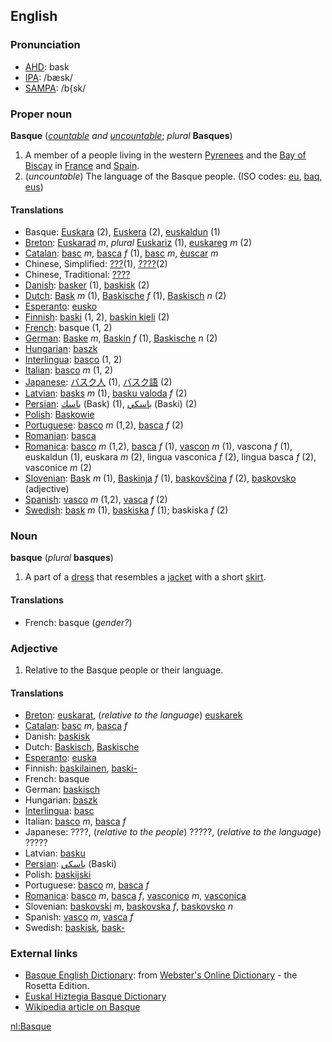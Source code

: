 ==English==
===Pronunciation===
*[[w:AHD|AHD]]: bask
*[[w:IPA|IPA]]: /bæsk/
*[[w:SAMPA|SAMPA]]: /b{sk/   

===Proper noun===
'''Basque''' (''[[countable]] and [[uncountable]]''; ''plural'' '''Basques''')

# A member of a people living in the western [[Pyrenees]] and the [[Bay of Biscay]] in [[France]] and [[Spain]].
# (''uncountable'') The language of the Basque people. (ISO codes: [[eu]], [[baq]], [[eus]])

====Translations====
*Basque: [[Euskara]] (2), [[Euskera]] (2), [[euskaldun]] (1)
*[[Breton]]: [[Euskarad]] ''m'', ''plural'' [[Euskariz]] (1), [[euskareg]] ''m'' (2)
*[[Catalan]]: [[basc]] ''m'', [[basca]] ''f'' (1), [[basc]] ''m'', [[èuscar]] ''m''
*Chinese, Simplified: [[???]](1), [[????]](2)
*Chinese, Traditional: [[????]]
*[[Danish]]: [[basker]] (1), [[baskisk]] (2)
*[[Dutch]]: [[Bask]] ''m'' (1), [[Baskische]] ''f'' (1), [[Baskisch]] ''n'' (2)   
*[[Esperanto]]: [[eusko]]
*[[Finnish]]: [[baski]] (1, 2), [[baskin kieli]] (2)
*[[French]]: basque (1, 2)
*[[German]]: [[Baske]] ''m'', [[Baskin]] ''f'' (1), [[Baskische]] ''n'' (2)
*[[Hungarian]]: [[baszk]]
*[[Interlingua]]: [[basco]] (1, 2)
*[[Italian]]: [[basco]] ''m'' (1, 2)
*[[Japanese]]: [[バスク人]] (1), [[バスク語]] (2)
*[[Latvian]]: [[basks]] ''m'' (1), [[basku valoda]] ''f'' (2)
*[[Persian]]: [[باسك]] (Bask) (1), [[باسكي]] (Baski) (2)
*[[Polish]]: [[Baskowie]]
*[[Portuguese]]: [[basco]] ''m'' (1,2), [[basca]] ''f'' (2)
*[[Romanian]]: [[basca]]
*[[Romanica]]: [[basco]] ''m'' (1,2), [[basca]] ''f'' (1), [[vascon]] ''m'' (1), vascona ''f'' (1), euskaldun (1), euskara ''m'' (2), lingua vasconica ''f'' (2), lingua basca ''f'' (2), vasconice ''m'' (2)
*[[Slovenian]]: [[Bask]] ''m'' (1), [[Baskinja]] ''f'' (1), [[baskovščina]] ''f'' (2), [[baskovsko]] (adjective)
*[[Spanish]]: [[vasco]] ''m'' (1,2), [[vasca]] ''f'' (2)
*[[Swedish]]: [[bask]] ''m'' (1), [[baskiska]] ''f'' (1); baskiska ''f'' (2)

===Noun===
'''basque''' (''plural'' '''basques''')

# A part of a [[dress]] that resembles a [[jacket]] with a short [[skirt]].

====Translations====
*French: basque (''gender?'')

===Adjective===
# Relative to the Basque people or their language.

====Translations====
*[[Breton]]: [[euskarat]], (''relative to the language'') [[euskarek]]
*[[Catalan]]: [[basc]] ''m'', [[basca]] ''f''
*Danish: [[baskisk]]
*Dutch: [[Baskisch]], [[Baskische]]
*[[Esperanto]]: [[euska]]
*Finnish: [[baskilainen]], [[baski|baski-]]
*French: basque
*German: [[baskisch]]
*Hungarian: [[baszk]]
*[[Interlingua]]: [[basc]]
*Italian: [[basco]] ''m'', [[basca]] ''f''
*Japanese: ????, (''relative to the people'') ?????, (''relative to the language'') ?????
*Latvian: [[basku]]
*[[Persian]]: [[باسكي]] (Baski)
*Polish: [[baskijski]]
*Portuguese: [[basco]] ''m'', [[basca]] ''f''
*[[Romanica]]: [[basco]] ''m'', [[basca]] ''f'', [[vasconico]] ''m'', [[vasconica]]
*Slovenian: [[baskovski]] ''m'', [[baskovska]] ''f'', [[baskovsko]] ''n''
*Spanish: [[vasco]] ''m'', [[vasca]] ''f''
*Swedish: [[baskisk]], [[bask-]]

===External links===
*[http://www.websters-online-dictionary.org/definition/Basque-english/ Basque English Dictionary]: from [http://www.websters-online-dictionary.org Webster's Online Dictionary] - the Rosetta Edition.
*[[Wiktionary:Basque|Euskal Hiztegia Basque Dictionary]]
*[[w:Basque|Wikipedia article on Basque]]

[[nl:Basque]]